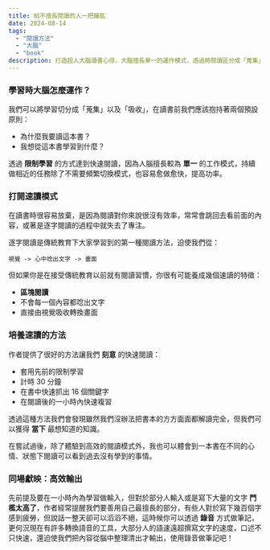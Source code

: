 ```yaml
---
title: 給不擅長閱讀的人一把鑰匙
date: 2024-08-14
tags:
  - "閱讀方法"
  - "大腦"
  - "book"
description: 打造超人大腦讀書心得，大腦擅長單一的運作模式，透過將閱讀區分成「蒐集」以及「吸收」達到高效閱讀
---
```

### 學習時大腦怎麼運作？

我們可以將學習切分成「蒐集」以及「吸收」，在讀書前我們應該抱持著兩個預設原則：

- 為什麼我要讀這本書？
- 我想從這本書學習到什麼？

透過 **限制學習** 的方式達到快速閱讀，因為人腦擅長較為 **單一** 的工作模式，持續做相近的任務除了不需要頻繁切換模式，也容易愈做愈快，提高功率。

### 打開速讀模式

在讀書時很容易放棄，是因為閱讀對你來說很沒有效率，常常會跳回去看前面的內容，或著是逐字閱讀的過程中就失去了專注。

逐字閱讀是傳統教育下大家學習到的第一種閱讀方法，迫使我們從：

```text
視覺 -> 心中唸出文字 -> 畫面
```

但如果你是在接受傳統教育以前就有閱讀習慣，你很有可能養成幾個速讀的特徵：

- **區塊閱讀**
- 不會每一個內容都唸出文字
- 直接由視覺吸收轉換畫面

### 培養速讀的方法

作者提供了很好的方法讓我們 **刻意** 的快速閱讀：

- 套用先前的限制學習
- 計時 30 分鐘
- 在書中快速抓出 16 個關鍵字
- 在閱讀後的一小時內快速複習

透過這種方法我們會發現雖然我們沒辦法把書本的方方面面都解讀完全，但我們可以獲得 **當下** 最想知道的知識。

在嘗試過後，除了體驗到高效的閱讀模式外，我也可以體會到一本書在不同的心情、狀態下閱讀可以看到過去沒有學到的事情。

### 同場獻映：高效輸出

先前提及要在一小時內為學習做輸入，但對於部分人輸入或是寫下大量的文字 **門檻太高了**，作者經常提醒我們要善用自己最擅長的部分，有些人對於寫下幾百個字感到疲勞，但說話一整天卻可以滔滔不絕，這時候你可以透過 **錄音** 方式做筆記，更何況現在有許多轉換語音的工具，大部分人的語速遠超撰寫文字的速度，口述不只快速，還迫使我們把內容從腦中整理清出才輸出，使用錄音做筆記吧！